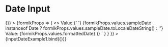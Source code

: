
<Meta title="Components/Inputs/Input Date" component={InputDate} />

# Date Input

<Canvas>
  <Story
    name="Input Date"
    parameters={{
      docs: {
        source: {
          code: dedent`
            <Form
              initialValues={{
                sampleDate: new Date(),
                formattedDate: ''
              }}
              onSubmit={() => {}}
            >
              {formikProps => (
                <>
                  Value:{' '}
                  {formikProps.values.sampleDate instanceof Date ? formikProps.values.sampleDate.toLocaleDateString() : ''}
                  <InputDate name="sampleDate" formikProps={formikProps} />
                  Value: {formikProps.values.formattedDate}
                  <InputDate name="formattedDate" valueFormat={'LL/dd/yyyy'} formikProps={formikProps} />
                </>
              )}
            </Form>`
        }
      }
    }}
  >
    {inputDateExample1.bind({})}
  </Story>
  <ArgsTable of={InputDate} />
</Canvas>
